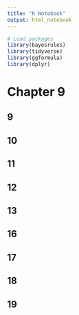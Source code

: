 ```yaml
---
title: "R Notebook"
output: html_notebook
---
```


```r
# Load packages
library(bayesrules)
library(tidyverse)
library(ggformula)
library(dplyr)
```

# Chapter 9

## 9

## 10

## 11

## 12

## 13

## 16

## 17

## 18

## 19
